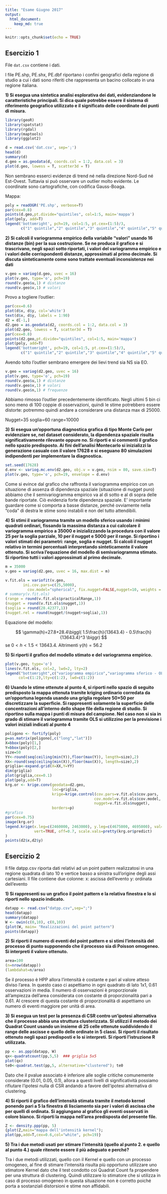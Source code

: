 ```yaml
---
title: "Esame Giugno 2017"
output: 
  html_document:
    keep_md: true
---
```


```r
knitr::opts_chunk$set(echo = TRUE)
```

## Esercizio 1

File `dat.csv` contiene i dati.

I file PE.shp, PE.shx, PE.dbf riportano i confini geografici della regione di studio a cui i dati sono riferiti che rappresenta un bacino collocato in una regione italiana.

**1) Si esegua una sintetica analisi esplorativa dei dati, evidenziandone le caratteristiche principali. Si dica quale potrebbe essere il sistema di riferimento geografico utilizzato e il significato delle coordinate dei punti di misura.**

```r
library(geoR)
library(spatstat)
library(rgdal)
library(maptools)
library(ggplot2)
```

```r
d = read.csv('dat.csv', sep=';')
head(d)
summary(d)
d.geo = as.geodata(d, coords.col = 1:2, data.col = 3)
plot(d.geo, lowess = T, scatter3d = T)
```

Non sembrano esserci evidenze di trend né nella direzione Nord-Sud né Est-Ovest. Tuttavia si può osservare un outlier molto evidente. Le coordinate sono cartografiche, con codifica Gauss-Boaga.

Mappa:

```r
poly = readOGR('PE.shp', verbose=T)
par(cex=0.8)
points(d.geo,pt.divide="quintiles", col=1:5, main='mappa')
plot(poly, add=T)
legend('bottomright', pch=19, col=1:5, pt.cex=(1:5)/3,
       c("1° quintile","2° quintile","3° quintile","4° quintile","5° quintile"))
```

**2) Si calcoli il variogramma empirico della variabile “valori” usando 16 distanze (bin) per la sua costruzione. Se ne produca il grafico e si trascrivano, negli spazi sotto riportati, i valori del variogramma empirico e i valori delle corrispondenti distanze, approssimati al primo decimale. Si discuta sinteticamente come sono trattate eventuali inconsistenze nei dati**

```r
v.geo = variog(d.geo, uvec = 16)
plot(v.geo, type='o', pch=19)
round(v.geo$u,1) # distanze
round(v.geo$v,1) # valori
```

Provo a togliere l'outlier:

```r
par(cex=0.6)
plot(d$x, d$y, col='white')
text(d$x, d$y, labels = 1:90)
d2 = d[-1,]
d2.geo = as.geodata(d2, coords.col = 1:2, data.col = 3)
plot(d2.geo, lowess = T, scatter3d = T)
par(cex=0.8)
points(d2.geo,pt.divide="quintiles", col=1:5, main='mappa')
plot(poly, add=T)
legend('bottomright', pch=19, col=1:5, pt.cex=(1:5)/3,
       c("1° quintile","2° quintile","3° quintile","4° quintile","5° quintile"))
```

Avendo tolto l'outlier sembrano emergere dei lievi trend sia NS sia EO.

```r
v.geo = variog(d2.geo, uvec = 16)
plot(v.geo, type='o', pch=19)
round(v.geo$u,1) # distanze
round(v.geo$v,1) # valori
round(v.geo$n,1) # frequenze
```


Abbiamo rimosso l’outlier precedentemente identificato. Negli ultimi 5 bin ci sono meno di 100 coppie di osservazioni, quindi le stime potrebbero essere distorte: potremmo quindi andare a considerare una distanza max di 25000.

Nugget=35 soglia=60 range=10000

**3) Si esegua un’opportuna diagnostica grafica di tipo Monte Carlo per evidenziare se, nel dataset considerato, la dipendenza spaziale risulta significativamente rilevante oppure no. Si riporti e si commenti il grafico nello spazio predisposto. Ai fini dell’analisi Montecarlo si inizializzi la generazione casuale con il valore 17628 e si eseguano 80 simulazioni indipendenti per implementare la diagnostica.**

```r
set.seed(17628)
d.env <- variog.mc.env(d2.geo, obj.v = v.geo, nsim = 80, save.sim=T)
plot(v.geo, type='o', pch=19, envelope = d.env)
```

Come si evince dal grafico che raffronta il variogramma empirico con un situazione di assenza di dipendenza spaziale (situazione di nugget puro) abbiamo che il semivariogramma empirico va al di sotto e al di sopra delle bande riportate. Ciò evidenzia forte dipendenza spaziale. E’ importante guardare come si comporta a basse distanze, perché ovviamente nella “coda” di destra le stime sono instabili e non del tutto attendibili.

**4) Si stimi il variogramma tramite un modello sferico usando i minimi quadrati ordinari, fissando la massima distanza a cui calcolare il variogramma empirico a 35000 e inizializzando la procedura con il valore 25 per la soglia parziale, 10 per il nugget e 5000 per il range. Si riportino i valori stimati dei parametri: range, soglia e nugget. Si calcoli il nugget relativo in termini percentuali interpretando sinteticamente il valore ottenuto. Si scriva l’equazione del modello di semivariogramma stimato. Si riportino tutti i valori approssimati al primo decimale.**

```r
m = 35000
v.geo = variog(d2.geo, uvec = 16, max.dist = m)

v.fit.ols = variofit(v.geo,
	  	ini.cov.pars=c(25,5000),
		  cov.model="spherical", fix.nugget=FALSE,nugget=10, weights = "equal")
# summary(v.fit.ols)
(range = round(v.fit.ols$practicalRange,1))
(nugget = round(v.fit.ols$nugget,1))
(soglia = round(28.42377,1))
(nugget.rel = round(nugget/(nugget+soglia),1))
```

Equazione del modello:

$$
\gamma(h)=27.8+28.4\biggl( 1.5\frac{h}{13643.4} - 0.5\frac{h}{13643.4}^3 \biggr) 
$$
se $0<h<1.5<13643.4$. Altrimenti $\gamma(h)=56.2$

**5) Si riporti il grafico del modello stimato e del variogramma empirico.**

```r
plot(v.geo, type='o')
lines(v.fit.ols, col=2, lwd=2, lty=2)
legend("bottomright",c("variogramma empirico","variogramma sferico - OLS"),
      col=c(1:2),lty=c(1:2), lwd=c(1:2))
```

**6) Usando le stime ottenute al punto 4, si riporti nello spazio di seguito predisposto la mappa ottenuta tramite kriging ordinario corredata da un’opportuna legenda usando una griglia regolare 50×50 per discretizzare la superficie. Si rappresenti solamente la superficie delle concentrazioni all’interno dello shape file della regione di studio. Si riportino sulla mappa i punti di misura del campione. Nel caso non si sia in grado di stimare il variogramma tramite OLS si utilizzino per la previsione i valori iniziali indicati al punto 4**

```r
poligono <- fortify(poly)
p=as.matrix(poligono[,c("long","lat")])
X=bbox(poly)[1,]
Y=bbox(poly)[2,]
size=50
YY<-round(seq(ceiling(min(Y)),floor(max(Y)), length=size),2)
XX<-round(seq(ceiling(min(X)),floor(max(X)), length=size),2)
griglia<-expand.grid(X=XX,Y=YY)
dim(griglia)
plot(griglia,cex=0.1)
plot(poly,add=T)
krg.or <- krige.conv(geodata=d2.geo, 
                     loc=griglia,
                     krige=krige.control(cov.pars=v.fit.ols$cov.pars,
                                        cov.model=v.fit.ols$cov.model,
                                        nugget=v.fit.ols$nugget),
                     borders=p)
#grafico
par(cex=0.75)
image(krg.or) 
legend.krige(x.leg=c(2460000, 2463000), y.leg=c(4675000, 4695000), val=krg.or$predict,
             vert=TRUE, off=0.7, scale.vals=pretty(krg.or$predict)
)
points(d2$x,d2$y)
```


## Esercizio 2

Il file datpp.csv riporta dati relativi ad un point pattern realizzatosi in una regione quadrata di lato 10 e vertice basso a sinistra sull’origine degli assi cartesiani. Il file contiene due colonne: x: ascissa dell’evento y: ordinata dell’evento

**1) Si rappresenti su un grafico il point pattern e la relativa finestra e lo si riporti nello spazio indicato.**

```r
datapp <- read.csv("datpp.csv",sep=";")
head(datapp)
summary(datapp)
W <- owin(c(0,10), c(0,10))
{plot(W, main= "Realizzazioni del point pattern")
points(datapp)}
```

**2) Si riporti il numero di eventi del point pattern e si stimi l’intensità del processo di punto supponendo che il processo sia di Poisson omogeneo. Si interpreti il valore ottenuto.**

```r
area=100
(n=nrow(datapp))
(lambdahat=n/area)
```

Se il processo è HPP allora l’intensità è costante e pari al valore atteso diviso l’area. In questo caso ci aspettiamo in ogni quadrato di lato 1x1, 0.61 osservazioni in media. Il numero di osservazioni è proporzionale all’ampiezza dell’area considerata con costante di proporzionalità pari a 0.61. Al crescere di questa costante di proporzionalità di aspettiamo un numero di eventi maggiore per unità di area.

**3) Si esegua un test per la presenza di CSR contro un’ipotesi alternativa che il processo abbia una struttura clusterizzata. SI utilizzi il metodo dei Quadrat Count usando un insieme di 25 celle ottenute suddividendo il range delle ascisse e quello delle ordinate in 5 classi. Si riporti il risultato ottenuto negli spazi predisposti e lo si interpreti. Si riporti l’istruzione R utilizzata.**

```r
pp <- as.ppp(datapp, W)
qx<-quadratcount(pp,5,5)  ### griglia 5x5
plot(qx)
te0<-quadrat.test(pp,5, alternative="clustered"); te0
```

Dato che il pvalue associato è inferiore alle soglie critiche comunemente considerate (0.01, 0.05, 0.1), allora a questi livelli di significatività possiamo rifiutare l’ipotesi nulla di CSR andando a favore dell’ipotesi alternativa di clustering.

**4) Si riporti il grafico dell’intensità stimata tramite il metodo kernel ponendo pari a 5 la finestra di lisciamento sia per i valori di ascissa che per quelli di ordinata. Si aggiungano al grafico gli eventi osservati in colore bianco. Si riporti la mappa nell’area predisposta del presente file. **

```r
Z <- density.ppp(pp, 5)
{plot(Z,main="mappa dell'intensità kernel"); 
plot(pp,add=T,cex=0.6,col="white", pch=19)}
```

**5) Tra i due metodi usati per stimare l’intensità (quello al punto 2. e quello al punto 4.) quale ritenete essere il più adeguato e perché?**

Tra i due metodi utilizzati, quello con il Kernel e quello con un processo omogeneo, al fine di stimare l’intensità risulta più opportuno utilizzare uno stimatore Kernel dato che il test condotto coi Quadrat Count fa propendere per una struttura di clustering. Quindi utilizzare lo stimatore che si utilizza in caso di processo omogeneo in questa situazione non è corretto poiché porta a sostanziali distorsioni e stime non affidabili.







